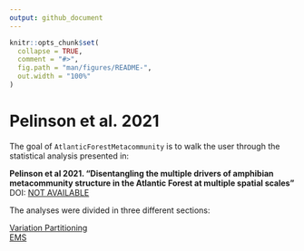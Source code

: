 ```yaml
---
output: github_document
---
```


<!-- README.md is generated from README.Rmd. Please edit that file -->

```r
knitr::opts_chunk$set(
  collapse = TRUE,
  comment = "#>",
  fig.path = "man/figures/README-",
  out.width = "100%"
)
```

# Pelinson et al. 2021

<!-- badges: start -->
<!-- badges: end -->

The goal of `AtlanticForestMetacommunity` is to walk the user through the statistical analysis presented in:  

**Pelinson et al 2021. "Disentangling the multiple drivers of amphibian metacommunity structure in the Atlantic Forest at multiple spatial scales"**  
DOI: [NOT AVAILABLE](link)

The analyses were divided in three different sections:

[Variation Partitioning](https://github.com/RodolfoPelinson/AtlanticForestMetacommunity/blob/master/VarPart/Variation-Partitioning.md)  
[EMS](https://github.com/RodolfoPelinson/AtlanticForestMetacommunity/blob/master/EMS/EMS.md)  
 
